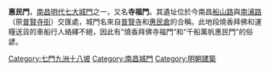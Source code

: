 {{Unreferenced|time=2016-07-28T13:00:04+00:00}}
'''惠民門'''，[[南昌|南昌]][[明代|明代]][[南昌城門|七大城門]]之一，又名'''寺福門'''。其遺址位於今南昌[[船山路|船山路]]與[[南浦路|南浦路]]（原[[普賢寺街|普賢寺街]]）交匯處，城門名來自[[普賢寺|普賢寺]]和[[惠民倉|惠民倉]]的合稱。此地段燒香拜佛和運糧送貨的車船行人絡繹不絕，因此有“燒香拜佛寺福門”和“千船萬帆惠民門”的俗諺。

{{七門九洲十八坡}}
[[Category:七門九洲十八坡|Category:七門九洲十八坡]]
[[Category:南昌城門|Category:南昌城門]]
[[Category:明朝建築|Category:明朝建築]]